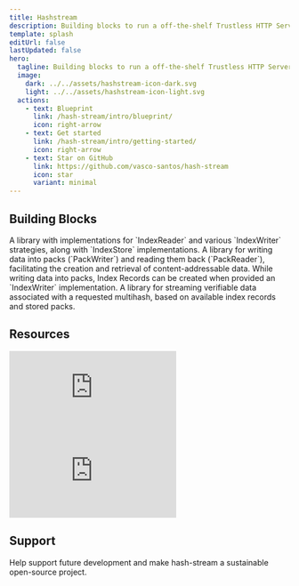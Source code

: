 ```yaml
---
title: Hashstream
description: Building blocks to run a off-the-shelf Trustless HTTP Server for Content-Addressable Data
template: splash
editUrl: false
lastUpdated: false
hero:
  tagline: Building blocks to run a off-the-shelf Trustless HTTP Server for Content-Addressable Data
  image:
    dark: ../../assets/hashstream-icon-dark.svg
    light: ../../assets/hashstream-icon-light.svg
  actions:
    - text: Blueprint
      link: /hash-stream/intro/blueprint/
      icon: right-arrow
    - text: Get started
      link: /hash-stream/intro/getting-started/
      icon: right-arrow
    - text: Star on GitHub
      link: https://github.com/vasco-santos/hash-stream
      icon: star
      variant: minimal
---
```



## Building Blocks

<CardGrid stagger>
  <Card title="Index" icon="seti:notebook">
    A library with implementations for `IndexReader` and various `IndexWriter`
    strategies, along with `IndexStore` implementations.
  </Card>
  <Card title="Pack" icon="seti:zip">
    A library for writing data into packs (`PackWriter`) and reading them back
    (`PackReader`), facilitating the creation and retrieval of
    content-addressable data. While writing data into packs, Index Records can
    be created when provided an `IndexWriter` implementation.
  </Card>
  <Card title="Streamer" icon="seti:video">
    A library for streaming verifiable data associated with a requested
    multihash, based on available index records and stored packs.
  </Card>
</CardGrid>

## Resources

<div>
  <iframe
  src="https://www.youtube.com/embed/rFjz6n_UGaY"
  frameborder="0"
  allow="accelerometer; autoplay; clipboard-write; encrypted-media; gyroscope; picture-in-picture"
  allowfullscreen
></iframe>

  <iframe
    frameborder="0"
    src="https://watch.protocol.berlin/65a90bf47932ebe436ba9351/watch?session=685555e690bd41297b0e0710"
    allow="accelerometer; autoplay; clipboard-write; encrypted-media; gyroscope; picture-in-picture"
    allowfullscreen
  ></iframe>
</div>

## Support

Help support future development and make hash-stream a sustainable open-source project.
